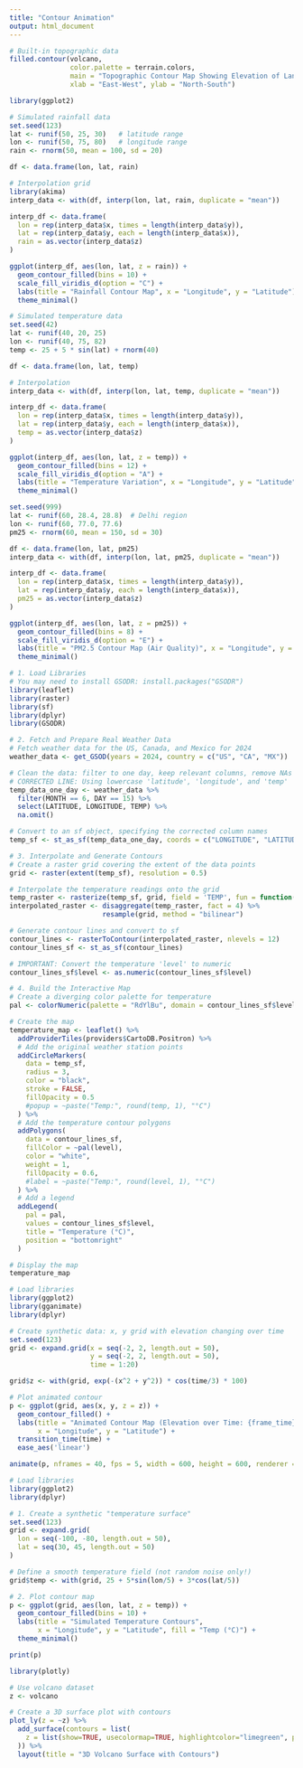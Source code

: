 ---
title: "Contour Animation"
output: html_document
---

```{r}
# Built-in topographic data
filled.contour(volcano,
               color.palette = terrain.colors,
               main = "Topographic Contour Map Showing Elevation of Land",
               xlab = "East-West", ylab = "North-South")

```


```{r}

library(ggplot2)

# Simulated rainfall data
set.seed(123)
lat <- runif(50, 25, 30)   # latitude range
lon <- runif(50, 75, 80)   # longitude range
rain <- rnorm(50, mean = 100, sd = 20)

df <- data.frame(lon, lat, rain)

# Interpolation grid
library(akima)
interp_data <- with(df, interp(lon, lat, rain, duplicate = "mean"))

interp_df <- data.frame(
  lon = rep(interp_data$x, times = length(interp_data$y)),
  lat = rep(interp_data$y, each = length(interp_data$x)),
  rain = as.vector(interp_data$z)
)

ggplot(interp_df, aes(lon, lat, z = rain)) +
  geom_contour_filled(bins = 10) +
  scale_fill_viridis_d(option = "C") +
  labs(title = "Rainfall Contour Map", x = "Longitude", y = "Latitude") +
  theme_minimal()

```





```{r}
# Simulated temperature data
set.seed(42)
lat <- runif(40, 20, 25)
lon <- runif(40, 75, 82)
temp <- 25 + 5 * sin(lat) + rnorm(40)

df <- data.frame(lon, lat, temp)

# Interpolation
interp_data <- with(df, interp(lon, lat, temp, duplicate = "mean"))

interp_df <- data.frame(
  lon = rep(interp_data$x, times = length(interp_data$y)),
  lat = rep(interp_data$y, each = length(interp_data$x)),
  temp = as.vector(interp_data$z)
)

ggplot(interp_df, aes(lon, lat, z = temp)) +
  geom_contour_filled(bins = 12) +
  scale_fill_viridis_d(option = "A") +
  labs(title = "Temperature Variation", x = "Longitude", y = "Latitude") +
  theme_minimal()

```


```{r}
set.seed(999)
lat <- runif(60, 28.4, 28.8)  # Delhi region
lon <- runif(60, 77.0, 77.6)
pm25 <- rnorm(60, mean = 150, sd = 30)

df <- data.frame(lon, lat, pm25)
interp_data <- with(df, interp(lon, lat, pm25, duplicate = "mean"))

interp_df <- data.frame(
  lon = rep(interp_data$x, times = length(interp_data$y)),
  lat = rep(interp_data$y, each = length(interp_data$x)),
  pm25 = as.vector(interp_data$z)
)

ggplot(interp_df, aes(lon, lat, z = pm25)) +
  geom_contour_filled(bins = 8) +
  scale_fill_viridis_d(option = "E") +
  labs(title = "PM2.5 Contour Map (Air Quality)", x = "Longitude", y = "Latitude") +
  theme_minimal()
```





```{r}
# 1. Load Libraries
# You may need to install GSODR: install.packages("GSODR")
library(leaflet)
library(raster)
library(sf)
library(dplyr)
library(GSODR)

# 2. Fetch and Prepare Real Weather Data
# Fetch weather data for the US, Canada, and Mexico for 2024
weather_data <- get_GSOD(years = 2024, country = c("US", "CA", "MX"))

# Clean the data: filter to one day, keep relevant columns, remove NAs
# CORRECTED LINE: Using lowercase 'latitude', 'longitude', and 'temp'
temp_data_one_day <- weather_data %>%
  filter(MONTH == 6, DAY == 15) %>%
  select(LATITUDE, LONGITUDE, TEMP) %>%
  na.omit()

# Convert to an sf object, specifying the corrected column names
temp_sf <- st_as_sf(temp_data_one_day, coords = c("LONGITUDE", "LATITUDE"), crs = 4326)

# 3. Interpolate and Generate Contours
# Create a raster grid covering the extent of the data points
grid <- raster(extent(temp_sf), resolution = 0.5)

# Interpolate the temperature readings onto the grid
temp_raster <- rasterize(temp_sf, grid, field = 'TEMP', fun = function(x, ...) mean(x, na.rm = TRUE))
interpolated_raster <- disaggregate(temp_raster, fact = 4) %>%
                       resample(grid, method = "bilinear")

# Generate contour lines and convert to sf
contour_lines <- rasterToContour(interpolated_raster, nlevels = 12)
contour_lines_sf <- st_as_sf(contour_lines)

# IMPORTANT: Convert the temperature 'level' to numeric
contour_lines_sf$level <- as.numeric(contour_lines_sf$level)

# 4. Build the Interactive Map
# Create a diverging color palette for temperature
pal <- colorNumeric(palette = "RdYlBu", domain = contour_lines_sf$level, reverse = TRUE)

# Create the map
temperature_map <- leaflet() %>%
  addProviderTiles(providers$CartoDB.Positron) %>%
  # Add the original weather station points
  addCircleMarkers(
    data = temp_sf,
    radius = 3,
    color = "black",
    stroke = FALSE,
    fillOpacity = 0.5
    #popup = ~paste("Temp:", round(temp, 1), "°C")
  ) %>%
  # Add the temperature contour polygons
  addPolygons(
    data = contour_lines_sf,
    fillColor = ~pal(level),
    color = "white",
    weight = 1,
    fillOpacity = 0.6,
    #label = ~paste("Temp:", round(level, 1), "°C")
  ) %>%
  # Add a legend
  addLegend(
    pal = pal,
    values = contour_lines_sf$level,
    title = "Temperature (°C)",
    position = "bottomright"
  )

# Display the map
temperature_map
```


```{r}
# Load libraries
library(ggplot2)
library(gganimate)
library(dplyr)

# Create synthetic data: x, y grid with elevation changing over time
set.seed(123)
grid <- expand.grid(x = seq(-2, 2, length.out = 50),
                    y = seq(-2, 2, length.out = 50),
                    time = 1:20)

grid$z <- with(grid, exp(-(x^2 + y^2)) * cos(time/3) * 100)

# Plot animated contour
p <- ggplot(grid, aes(x, y, z = z)) +
  geom_contour_filled() +
  labs(title = "Animated Contour Map (Elevation over Time: {frame_time})",
       x = "Longitude", y = "Latitude") +
  transition_time(time) +
  ease_aes('linear')

animate(p, nframes = 40, fps = 5, width = 600, height = 600, renderer = gifski_renderer())

```



```{r}
# Load libraries
library(ggplot2)
library(dplyr)

# 1. Create a synthetic "temperature surface"
set.seed(123)
grid <- expand.grid(
  lon = seq(-100, -80, length.out = 50),
  lat = seq(30, 45, length.out = 50)
)

# Define a smooth temperature field (not random noise only!)
grid$temp <- with(grid, 25 + 5*sin(lon/5) + 3*cos(lat/5))

# 2. Plot contour map
p <- ggplot(grid, aes(lon, lat, z = temp)) +
  geom_contour_filled(bins = 10) +
  labs(title = "Simulated Temperature Contours",
       x = "Longitude", y = "Latitude", fill = "Temp (°C)") +
  theme_minimal()

print(p)

```


```{r}
library(plotly)

# Use volcano dataset
z <- volcano

# Create a 3D surface plot with contours
plot_ly(z = ~z) %>%
  add_surface(contours = list(
    z = list(show=TRUE, usecolormap=TRUE, highlightcolor="limegreen", project=list(z=TRUE))
  )) %>%
  layout(title = "3D Volcano Surface with Contours")
```
